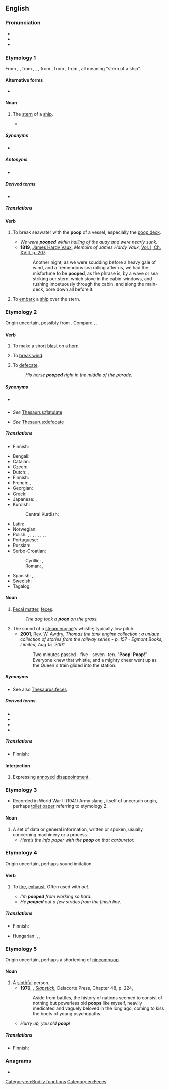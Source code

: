 ==English==

===Pronunciation===
* {{IPA|/puːp/|lang=en}}
* {{audio|En-ca-poop.ogg|Audio (CA)|lang=en}}
* {{rhymes|uːp|lang=en}}

===Etymology 1===
From {{inh|en|enm|poupe}}, {{m|enm|pope}}, from {{der|en|fro|pope}}, {{m|fro|poupe}}, {{m|fro|pouppe}}, from {{der|en|it|poppa}}, from {{der|en|VL.|*puppa}}, from {{der|en|la|puppis}}, all meaning "stern of a ship".

====Alternative forms====
* {{alter|en|poup|poupe|puppe||obsolete}}

====Noun====
{{en-noun|~}}

# {{lb|en|nautical}} The [[stern]] of a [[ship]].
#* {{seeCites}}

=====Synonyms=====
* {{l|en|stern}}

=====Antonyms=====
* {{l|en|bow}}

=====Derived terms=====
* {{l|en|poop deck}}

=====Translations=====
{{trans-see|stern}}

====Verb====
{{en-verb}}

# {{lb|en|transitive}} To break seawater with the '''poop''' of a vessel, especially the [[poop deck]].
#* ''We were '''pooped''' within hailing of the quay and were nearly sunk.''
#* '''1819''', [[w:James Hardy Vaux|James Hardy Vaux]], ''Memoirs of James Hardy Vaux'', [[s:Memoirs of James Hardy Vaux/Volume 1/Chapter 18#207|Vol. I, Ch. XVIII, p. 207]]:
#*: Another night, as we were scudding before a heavy gale of wind, and a tremendous sea rolling after us, we had the misfortune to be '''pooped''', as the phrase is, by a wave or sea striking our stern, which stove in the cabin-windows, and rushing impetuously through the cabin, and along the main-deck, bore down all before it.
# {{lb|en|transitive}} To [[embark]] a [[ship]] over the stern.

===Etymology 2===
Origin uncertain, possibly from {{inh|en|enm|poupen|t=to make a gulping sound while drinking, blow on a horn, toot}}. Compare {{cog|nl|poepen|t=to defecate}}, {{cog|nds-de|pupen|t=to fart; break wind}}.

====Verb====
{{en-verb}}

# {{lb|en|obsolete|intransitive}} To make a short [[blast]] on a [[horn]] {{defdate|from late 14th c.}}
# {{lb|en|obsolete|intransitive}} To [[break wind]]. {{defdate|from 18th c.}}
# {{lb|en|informal|childish|intransitive}} To [[defecate]].
#: ''His horse '''pooped''' right in the middle of the parade.''

=====Synonyms=====
* {{sense|to toot}} {{l|en|toot}}
* {{sense|to fart}} ''See'' [[Thesaurus:flatulate]]
* {{sense|to shit}} ''See'' [[Thesaurus:defecate]]

=====Translations=====
{{trans-top|to make a short blast}}
* Finnish: {{t|fi|töräyttää}}
{{trans-mid}}
{{trans-bottom}}

{{trans-see|to break wind|break wind}}

{{trans-top-see|to defecate|defecate|poo|shit}}
* Bengali: {{t|bn|হাগা}}
* Catalan: {{t+|ca|cagar}}
* Czech: {{t+|cs|kakat|impf}}
* Dutch: {{t-check|nl|[[kakken]] [[poepen]]}} <!-- was "[[kakken]] [[poepen]]" - assumed sum-of-parts; if an idiom, remove the wikilinks to the individual words. see [[User:Kephir/gadgets/xte#Translation_fixing]] -->, {{t+check|nl|schijten}}
* Finnish: {{t+|fi|kakata}}
* French: {{t+|fr|faire caca}}, {{t|fr|faire une crotte}}
* Georgian: {{t-needed|ka}}
* Greek: {{t|el|κάνω κακά}}
* Japanese: {{t+|ja|うんち|tr=unchi suru|alt=うんちする}}, {{t+|ja|うんこ|tr=unko suru|alt=うんこする}}
* Kurdish:
*: Central Kurdish: {{t|ckb|گوو کردن}}
{{trans-mid}}
* Latin: {{t+|la|cacō}}
* Norwegian: {{t|no|bæsje}}
* Polish: {{t+|pl|srać}}, {{t+|pl|załatwiać się}}, {{t|pl|defekować}}, {{t|pl|oddawać kał}}, {{t|pl|oddawać stolec}}, {{t|pl|robić kupę}}, {{t|pl|wydalać kał}}, {{t|pl|wypróżniać się}}, {{t|pl|spuszczać kreta}}
* Portuguese: {{t+|pt|fazer cocô}}
* Russian: {{t+|ru|ка́кать}}
* Serbo-Croatian:
*: Cyrillic: {{t|sh|ка́кити}}, {{t|sh|ка̏кати}}
*: Roman: {{t+|sh|kákiti}}, {{t+|sh|kȁkati}}
* Spanish: {{t+|es|cagar}}, {{t|es|hacer popó}}, {{t|es|hacer aguas mayores}}
* Swedish: {{t+|sv|bajsa}}
* Tagalog: {{t|tl|pagjebs}}
{{trans-bottom}}

====Noun====
{{en-noun|~}}

# {{lb|en|informal|often|childish}} [[fecal matter|Fecal matter]], [[feces]]. {{defdate|from the 18th c.}}
#: ''The dog took a '''poop''' on the grass.''
# The sound of a [[steam engine]]'s whistle; typically low pitch.
#* '''2001''', [[w:Rev. W. Awdry|Rev. W. Awdry]], ''Thomas the tank engine collection : a unique collection of stories from the railway series - p. 157 - Egmont Books, Limited, Aug 15, 2001''
#*: Two minutes passed - five - seven- ten. "'''Poop'''! '''Poop'''!" Everyone knew that whistle, and a mighty cheer went up as the Queen's train glided into the station.

=====Synonyms=====
* See also [[Thesaurus:feces]]

=====Derived terms=====
* {{l|en|pooper}}
* {{l|en|pooper scooper}}
* {{l|en|poopsicle}}
* {{l|en|YouTube poop}}

=====Translations=====
{{trans-see|feces|poo|feces|shit|stool}}

{{trans-top|low-pitch sound of a whistle}}
* Finnish: {{t+|fi|tuut}}
{{trans-mid}}
{{trans-bottom}}

====Interjection====
{{en-intj}}

# {{lb|en|childish|euphemism}} Expressing [[annoyed]] [[disappointment]].

===Etymology 3===
* Recorded in World War II (1941) Army slang {{m|en|poop sheet||up-to-date information}}, itself of uncertain origin, perhaps [[toilet paper]] referring to etymology 2.

====Noun====
{{en-noun|-}}

# A set of data or general information, written or spoken, usually concerning machinery or a process.
#* ''Here’s the info paper with the '''poop''' on that carburetor.''

===Etymology 4===
Origin uncertain, perhaps sound imitation.

====Verb====
{{en-verb}}

# {{lb|en|transitive}} To [[tire]], [[exhaust]]. Often used with ''out''. {{defdate|from early 20th c.}}
#* ''I'm '''pooped''' from working so hard.''
#* ''He '''pooped''' out a few strides from the finish line.''

=====Translations=====
{{trans-top|to tire, exhaust}}
* Finnish: {{t+|fi|väsähtää}}
{{trans-mid}}
* Hungarian: {{t+|hu|kifáraszt}}, {{t+|hu|kimerít}}, {{q|en|colloquial}} {{t|hu|kidögleszt}}
{{trans-bottom}}

===Etymology 5===
Origin uncertain, perhaps a shortening of [[nincompoop]].

====Noun====
{{en-noun}}

# A [[slothful]] person.
#* '''1976''', {{w|Kurt Vonnegut}}, ''[[w:Slapstick (novel)|Slapstick]]'', Delacorte Press, Chapter 48, p. 224,
#*: Aside from battles, the history of nations seemed to consist of nothing but powerless old '''poops''' like myself, heavily medicated and vaguely beloved in the long ago, coming to kiss the boots of young psychopaths.
#* ''Hurry up, you old '''poop'''!''

=====Translations=====
{{trans-top|slothful person}}
* Finnish: {{t+|fi|vätys}}
{{trans-mid}}
{{trans-bottom}}

===Anagrams===
* {{anagrams|en|a=oopp|oppo|po-po|popo}}

[[Category:en:Bodily functions]]
[[Category:en:Feces]]